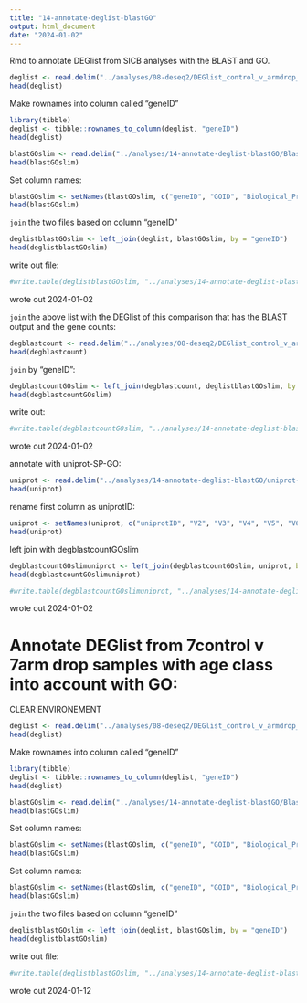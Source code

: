 ```yaml
---
title: "14-annotate-deglist-blastGO"
output: html_document
date: "2024-01-02"
---
```

Rmd to annotate DEGlist from SICB analyses with the BLAST and GO. 

```r
deglist <- read.delim("../analyses/08-deseq2/DEGlist_control_v_armdrop_7x7.tab", sep = '\t')
head(deglist)
```

Make rownames into column called "geneID"
```r
library(tibble)
deglist <- tibble::rownames_to_column(deglist, "geneID")
head(deglist)
```


```r
blastGOslim <- read.delim("../analyses/14-annotate-deglist-blastGO/Blastquery-GOslim.tab", sep = '\t', header = FALSE)
head(blastGOslim)
```
Set column names:
```r
blastGOslim <- setNames(blastGOslim, c("geneID", "GOID", "Biological_Process", "P"))
head(blastGOslim)
```

`join` the two files based on column "geneID"
```r
deglistblastGOslim <- left_join(deglist, blastGOslim, by = "geneID")
head(deglistblastGOslim)
```

write out file:
```r
#write.table(deglistblastGOslim, "../analyses/14-annotate-deglist-blastGO/DEGlist_7controlV7armdrop_blastGOslim.tab", sep = '\t', row.names = FALSE, quote = FALSE)
```

wrote out 2024-01-02



`join` the above list with the DEGlist of this comparison that has the BLAST output and the gene counts:
```r
degblastcount <- read.delim("../analyses/08-deseq2/DEGlist_control_v_armdrop_7x7_genecounts_blast.tab", sep = '\t')
head(degblastcount)
```

`join` by "geneID":
```r
degblastcountGOslim <- left_join(degblastcount, deglistblastGOslim, by = "geneID")
head(degblastcountGOslim)
```

write out:

```r
#write.table(degblastcountGOslim, "../analyses/14-annotate-deglist-blastGO/DEGlist_7controlV7armdrop_blastGOslim_count.tab", sep = '\t', row.names = FALSE, quote = FALSE)
```

wrote out 2024-01-02

annotate with uniprot-SP-GO:
```r
uniprot <- read.delim("../analyses/14-annotate-deglist-blastGO/uniprot-SP-GO.sorted", header = FALSE)
head(uniprot)
```
 rename first column as uniprotID:
```r
uniprot <- setNames(uniprot, c("uniprotID", "V2", "V3", "V4", "V5", "V6", "V7", "V8", "V9", "V10", "V11", "V12"))
head(uniprot)
``` 
left join with degblastcountGOslim
```r
degblastcountGOslimuniprot <- left_join(degblastcountGOslim, uniprot, by = "uniprotID")
head(degblastcountGOslimuniprot)
```


```r
#write.table(degblastcountGOslimuniprot, "../analyses/14-annotate-deglist-blastGO/DEGlist_7controlV7armdrop_blastGOslim_count_uniprot.tab", sep = '\t', row.names = FALSE, quote = FALSE)
```

wrote out 2024-01-02

# Annotate DEGlist from 7control v 7arm drop samples with age class into account with GO:
CLEAR ENVIRONEMENT
```r
deglist <- read.delim("../analyses/08-deseq2/DEGlist_control_v_armdrop_7x7_contrastsize.tab", sep = '\t')
head(deglist)
```

Make rownames into column called "geneID"
```r
library(tibble)
deglist <- tibble::rownames_to_column(deglist, "geneID")
head(deglist)
```

```r
blastGOslim <- read.delim("../analyses/14-annotate-deglist-blastGO/Blastquery-GOslim.tab", sep = '\t', header = FALSE)
head(blastGOslim)
```

Set column names:
```r
blastGOslim <- setNames(blastGOslim, c("geneID", "GOID", "Biological_Process", "P"))
head(blastGOslim)
```

Set column names:
```r
blastGOslim <- setNames(blastGOslim, c("geneID", "GOID", "Biological_Process", "P"))
head(blastGOslim)
```

`join` the two files based on column "geneID"
```r
deglistblastGOslim <- left_join(deglist, blastGOslim, by = "geneID")
head(deglistblastGOslim)
```

write out file:
```r
#write.table(deglistblastGOslim, "../analyses/14-annotate-deglist-blastGO/DEGlist_7controlV7armdrop_contrastSize_blastGOslim.tab", sep = '\t', row.names = FALSE, quote = FALSE)
```

wrote out 2024-01-12



